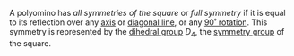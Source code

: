 A polyomino has _all symmetries of the square_ or _full symmetry_ if it is equal to its reflection over any [axis](/symmetry/axis2) or [diagonal line](/symmetry/diag2), or any [90˚ rotation](/symmetry/rot2). This symmetry is represented by the [dihedral group][dihedral] $D_4$, the [symmetry group][symgroup] of the square.

[dihedral]: https://en.wikipedia.org/wiki/Dihedral_group
[symgroup]: https://en.wikipedia.org/wiki/Symmetry_group
